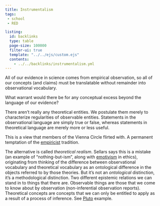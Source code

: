 ```yaml
---
title: Instrumentalism
tags: 
 - school
 - RED

listing:
  id: backlinks
  type: table
  page-size: 100000
  filter-ui: true
  template: "../../ejs/custom.ejs"
  contents:
    - ../../backlinks/instrumentalism.yml
---
```


All of our evidence in science comes from empirical observation, so all of our 
concepts (and claims) must be translatable without remainder into observational 
vocabulary.

What warrant would there be for any conceptual excess beyond the language of our 
evidence?

There aren't really any theoretical entities. We postulate them merely to 
characterize regularities of observable entities. Statements in the 
observational language are simply true or false, whereas statements in 
theoretical language are merely more or less useful.

This is a view that members of the Vienna Circle flirted with. A permanent 
temptation of the [empiricist](/docs/phil/Empiricism.html) tradition.

The alternative is called *theoretical realism*. Sellars says this is a mistake 
(an example of "nothing-but-ism", along with [emotivism](/docs/phil/Emotivism.html) in ethics), originating 
from thinking of the difference between observational vocabulary and theoretical 
vocabulary as an ontological difference in the objects referred to by those 
theories. But it's not an *ontological* distinction, it's a methodological 
distinction. Two different epistemic relations we can stand in to things that 
there are. Observable things are those that we come to know about by observation 
(non-inferential observation reports). Theoretical concepts are concepts that
we can only be entitled to apply as a result of a process of inference. See 
[Pluto](/docs/phil/Pluto.html) example.
